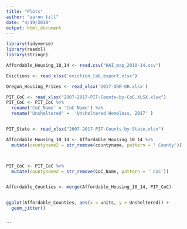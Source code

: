```yaml
---
title: "Plots"
author: "aaron till"
date: "4/19/2018"
output: html_document
---
```


```r
library(tidyverse)
library(readxl)
library(stringr)
```



```r

Affordable_Housing_10_14 <- read.csv("HAI_map_2010-14.csv")

Evictions <- read_xlsx('eviction_lab_export.xlsx')

Oregon_Housing_Prices <- read_xlsx('2017-OOR-OR.xlsx')

PIT_CoC <- read_xlsx("2007-2017-PIT-Counts-by-CoC.XLSX.xlsx")
PIT_CoC <- PIT_CoC %>%
  rename('CoC_Name' = 'CoC Name') %>%
  rename('Unsheltered' =  'Unsheltered Homeless, 2017' )


PIT_State <- read_xlsx("2007-2017-PIT-Counts-by-State.xlsx")

```



```r

Affordable_Housing_10_14 <- Affordable_Housing_10_14 %>%
  mutate(countyname2 = str_remove(countyname, pattern = ' County'))



PIT_CoC <- PIT_CoC %>%
  mutate(countyname2 = str_remove(CoC_Name, pattern = ' CoC')) 


Affordable_Counties <- merge(Affordable_Housing_10_14, PIT_CoC)



```

```r

ggplot(Affordable_Counties, aes(x = units, y = Unsheltered)) +
  geom_jitter()



```
```